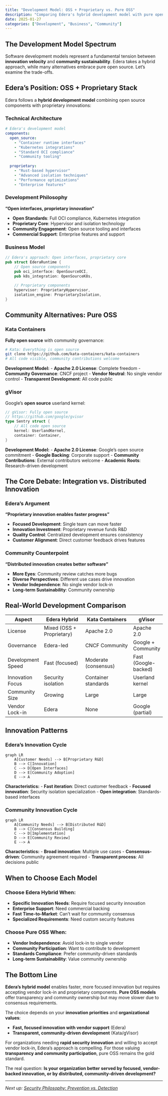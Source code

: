 ```yaml
---
title: "Development Model: OSS + Proprietary vs. Pure OSS"
description: "Comparing Edera's hybrid development model with pure open source alternatives"
date: 2025-01-27
categories: ["Development", "Business", "Community"]
---
```


## The Development Model Spectrum

Software development models represent a fundamental tension between **innovation velocity** and **community sustainability**. Edera takes a hybrid approach, while many alternatives embrace pure open source. Let's examine the trade-offs.

## Edera's Position: OSS + Proprietary Stack

Edera follows a **hybrid development model** combining open source components with proprietary innovations:

### Technical Architecture

```yaml
# Edera's development model
components:
  open_source:
    - "Container runtime interfaces"
    - "Kubernetes integrations"
    - "Standard OCI compliance"
    - "Community tooling"
  
  proprietary:
    - "Rust-based hypervisor"
    - "Advanced isolation techniques"
    - "Performance optimizations"
    - "Enterprise features"
```

### Development Philosophy

**"Open interfaces, proprietary innovation"**

- **Open Standards**: Full OCI compliance, Kubernetes integration
- **Proprietary Core**: Hypervisor and isolation technology
- **Community Engagement**: Open source tooling and interfaces
- **Commercial Support**: Enterprise features and support

### Business Model

```rust
// Edera's approach: Open interfaces, proprietary core
pub struct EderaRuntime {
    // Open source components
    pub oci_interface: OpenSourceOCI,
    pub k8s_integration: OpenSourceK8s,
    
    // Proprietary components
    hypervisor: ProprietaryHypervisor,
    isolation_engine: ProprietaryIsolation,
}
```

## Community Alternatives: Pure OSS

### Kata Containers

**Fully open source** with community governance:

```bash
# Kata: Everything is open source
git clone https://github.com/kata-containers/kata-containers
# All code visible, community contributions welcome
```

**Development Model:**
- **Apache 2.0 License**: Complete freedom
- **Community Governance**: CNCF project
- **Vendor Neutral**: No single vendor control
- **Transparent Development**: All code public

### gVisor

Google's **open source** userland kernel:

```go
// gVisor: Fully open source
// https://github.com/google/gvisor
type Sentry struct {
    // All code open source
    kernel: UserlandKernel,
    container: Container,
}
```

**Development Model:**
- **Apache 2.0 License**: Google's open source commitment
- **Google Backing**: Corporate support
- **Community Contributions**: External contributors welcome
- **Academic Roots**: Research-driven development

## The Core Debate: Integration vs. Distributed Innovation

### Edera's Argument

**"Proprietary innovation enables faster progress"**

- **Focused Development**: Single team can move faster
- **Innovation Investment**: Proprietary revenue funds R&D
- **Quality Control**: Centralized development ensures consistency
- **Customer Alignment**: Direct customer feedback drives features

### Community Counterpoint

**"Distributed innovation creates better software"**

- **More Eyes**: Community review catches more bugs
- **Diverse Perspectives**: Different use cases drive innovation
- **Vendor Independence**: No single vendor lock-in
- **Long-term Sustainability**: Community ownership

## Real-World Development Comparison

| Aspect | Edera Hybrid | Kata Containers | gVisor |
|--------|--------------|-----------------|---------|
| License | Mixed (OSS + Proprietary) | Apache 2.0 | Apache 2.0 |
| Governance | Edera-led | CNCF Community | Google + Community |
| Development Speed | Fast (focused) | Moderate (consensus) | Fast (Google-backed) |
| Innovation Focus | Security isolation | Container standards | Userland kernel |
| Community Size | Growing | Large | Large |
| Vendor Lock-in | Edera | None | Google (partial) |

## Innovation Patterns

### Edera's Innovation Cycle

```mermaid
graph LR
    A[Customer Needs] --> B[Proprietary R&D]
    B --> C[Innovation]
    C --> D[Open Interfaces]
    D --> E[Community Adoption]
    E --> A
```

**Characteristics:**
- **Fast iteration**: Direct customer feedback
- **Focused innovation**: Security isolation specialization
- **Open integration**: Standards-based interfaces

### Community Innovation Cycle

```mermaid
graph LR
    A[Community Needs] --> B[Distributed R&D]
    B --> C[Consensus Building]
    C --> D[Implementation]
    D --> E[Community Review]
    E --> A
```

**Characteristics:**
- **Broad innovation**: Multiple use cases
- **Consensus-driven**: Community agreement required
- **Transparent process**: All decisions public

## When to Choose Each Model

### Choose Edera Hybrid When:

- **Specific Innovation Needs**: Require focused security innovation
- **Enterprise Support**: Need commercial backing
- **Fast Time-to-Market**: Can't wait for community consensus
- **Specialized Requirements**: Need custom security features

### Choose Pure OSS When:

- **Vendor Independence**: Avoid lock-in to single vendor
- **Community Participation**: Want to contribute to development
- **Standards Compliance**: Prefer community-driven standards
- **Long-term Sustainability**: Value community ownership

## The Bottom Line

**Edera's hybrid model** enables faster, more focused innovation but requires accepting vendor lock-in and proprietary components. **Pure OSS models** offer transparency and community ownership but may move slower due to consensus requirements.

The choice depends on your **innovation priorities** and **organizational values**:

- **Fast, focused innovation with vendor support** (Edera)
- **Transparent, community-driven development** (Kata/gVisor)

For organizations needing **rapid security innovation** and willing to accept vendor lock-in, Edera's approach is compelling. For those valuing **transparency and community participation**, pure OSS remains the gold standard.

The real question: **Is your organization better served by focused, vendor-backed innovation, or by distributed, community-driven development?**

---

*Next up: [Security Philosophy: Prevention vs. Detection](/posts/security-philosophy.qmd)* 
